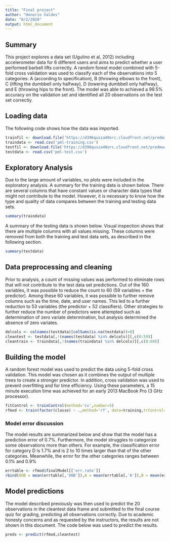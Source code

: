 ```yaml
---
title: "Final project"
author: "Honorio Valdes"
date: "8/2/2020"
output: html_document
---
```


## Summary
This project explores a data set (Ugulino et al, 2012) including accelerometer data for 6 different users and aims to predict whether a user performed barbell lifts correctly. A random forest model combined with 5-fold cross validation was used to classify each of the observations into 5 categories: A (according to specification), B (throwing elbows to the front), C (lifting the dumbbell only halfway), D (lowering dumbbell only halfway), and E (throwing hips to the front). The model was able to achieved a 99.5% accuracy on the validation set and identified all 20 observations on the test set correctly.

## Loading data
The following code shows how the data was imported.
```r
trainfil <- download.file('https://d396qusza40orc.cloudfront.net/predmachlearn/pml-training.csv','pml-training.csv')
traindata <- read.csv('pml-training.csv')
testfil <- download.file('https://d396qusza40orc.cloudfront.net/predmachlearn/pml-testing.csv','pml-test.csv')
testdata <- read.csv('pml-test.csv')
```

## Exploratory Analysis
Due to the large amount of variables, no plots were included in the exploratory analysis. A summary for the training data is shown below. There are several columns that have constant values or character data types that might not contribute to the model. However, it is necessary to know how the type and quality of data compares between the training and testing data sets.
```r
summary(traindata)
```

A summary of the testing data is shown below. Visual inspection shows that there are multiple columns with all values missing. These columns were removed from both the training and test data sets, as described in the following section.
```r
summary(testdata)
```

## Data preprocessing and cleaning
Prior to analysis, a count of missing values was performed to eliminate rows that will not contribute to the test data set predictions. Out of the 160 variables, it was possible to reduce the count to 60 (59 variables + the predictor). Among these 60 variables, it was possible to further remove columns such as the time, date, and user names. This led to a further reduction to 53 variables (the predictor + 52 classifiers). Other strategies to further reduce the number of predictors were attempted such as determination of zero variate determination, but analysis determined the absence of zero variates. 
```r
delcols <- colnames(testdata)[colSums(is.na(testdata))>0]
cleantest <- testdata[,!(names(testdata) %in% delcols)][,c(8:59)]
cleantrain <- traindata[,!(names(traindata) %in% delcols)][,c(8:60)]
```

## Building the model
A random forest model was used to predict the data using 5-fold cross validation. This model was chosen as it combines the output of multiple trees to create a stronger predictor. In addition, cross validation was used to prevent overfitting and for time efficiency. Using these parameters, a 15 minute execution time was achieved for an early 2013 MacBook Pro (3 GHz processor).
```r
fitControl <- trainControl(method='cv',number=5)
rfmod <- train(factor(classe) ~ .,method='rf', data=training,trControl=fitControl,verbose=FALSE)
```

### Model error discussion
The model results are summarized below and show that the model has a prediction error of 0.7%. Furthermore, the model struggles to categorize some observations more than others. For example, the classification error for category D is 1.7% and is 2 to 10 times larger than that of the other categories. Meanwhile, the error for the other categories ranges between 0.1% and 0.9%
```r
errtable <- rfmod$finalModel[['err.rate']]
rbind(OOB = mean(errtable[,'OOB']),A = mean(errtable[,'A']),B = mean(errtable[,'B']),C = mean(errtable[,'C']),D = mean(errtable[,'D']),E = mean(errtable[,'E']))
```

## Model predictions
The model described previously was then used to predict the 20 observations in the cleantest data frame and submitted to the final course quiz for grading, predicting all observations correctly. Due to academic honesty concerns and as requested by the instructors, the results are not shown in this document. The code below was used to predict the results.
```r
preds <- predict(rfmod,cleantest)
```
